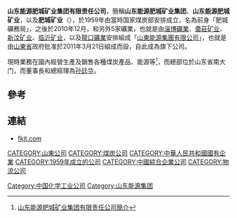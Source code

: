 '''山东能源肥城矿业集团有限责任公司'''，簡稱'''山东能源肥城矿业集团'''、'''山东能源肥城矿业'''，以及'''肥城矿业'''（'''{{lang-en|Shandong Energy Feicheng Mining Group Company Limited}}'''），於1959年由當時国家煤炭部安排成立，名為前身「肥城礦務局」，之後於2010年12月，和另外5家礦業，也就是由[[淄博礦業|淄博礦業]]、[[棗莊矿业|棗莊矿业]]、[[新汶矿业|新汶矿业]]、[[临沂矿业|临沂矿业]]，以及[[龍口礦業|龍口礦業]]安排組成「[[山東能源集團有限公司|山東能源集團有限公司]]」，也就是由[[山東省|山東省]]政府批准於2011年3月21日組成而設，自此成為旗下公司。

現時業務在國內經營生產及銷售各種煤炭產品、能源等<ref>[http://www.fkjt.com/jtgk/jtjj.htm 山东能源肥城矿业集团有限责任公司簡介]</ref>，而總部位於山东省南大门，而董事長和總經理為[[孙廷华|孙廷华]]。

==參考==
{{reflist}}

==連結==
*[http://www.fkjt.com fkjt.com]

[[CATEGORY:山東公司|CATEGORY:山東公司]]
[[CATEGORY:煤炭公司|CATEGORY:煤炭公司]]
[[CATEGORY:中華人民共和國國有企業|CATEGORY:中華人民共和國國有企業]]
[[CATEGORY:1959年成立的公司|CATEGORY:1959年成立的公司]]
[[Category:中国化学工业公司|Category:中国化学工业公司]]
[[CATEGORY:中國綜合企業公司|CATEGORY:中國綜合企業公司]]
[[CATEGORY:物流公司|CATEGORY:物流公司]]
[[Category:山东能源集团|Category:山东能源集团]]